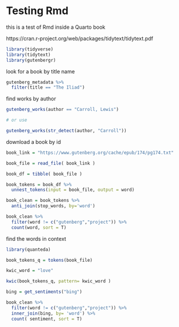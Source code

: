 
# Testing Rmd

this is a test of Rmd inside a Quarto book



https://cran.r-project.org/web/packages/tidytext/tidytext.pdf



```r
library(tidyverse)
library(tidytext)
library(gutenbergr)
```


look for a book by title name

```r
gutenberg_metadata %>% 
  filter(title == "The Iliad")
```


find works by author

```r
gutenberg_works(author == "Carroll, Lewis")

# or use 

gutenberg_works(str_detect(author, "Carroll"))
```


download a book by id

```r
book_link = "https://www.gutenberg.org/cache/epub/174/pg174.txt"

book_file = read_file( book_link )

book_df = tibble( book_file )

book_tokens = book_df %>% 
  unnest_tokens(input = book_file, output = word)

book_clean = book_tokens %>% 
  anti_join(stop_words, by='word')


```







```r
book_clean %>% 
  filter(word != c("gutenberg","project")) %>% 
  count(word, sort = T)
```

find the words in context

```r
library(quanteda)

book_tokens_q = tokens(book_file)

kwic_word = "love"

kwic(book_tokens_q, pattern= kwic_word )
```




```r
bing = get_sentiments("bing")

book_clean %>% 
  filter(word != c("gutenberg","project")) %>% 
  inner_join(bing, by= 'word') %>% 
  count( sentiment, sort = T)
```

















